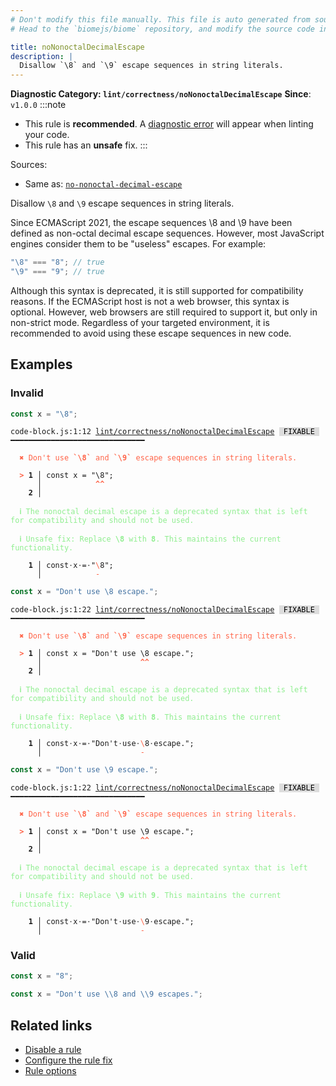 ```yaml
---
# Don't modify this file manually. This file is auto generated from source, and you will lose your changes next time the website is built.
# Head to the `biomejs/biome` repository, and modify the source code in there.

title: noNonoctalDecimalEscape
description: |
  Disallow `\8` and `\9` escape sequences in string literals.
---
```


**Diagnostic Category: `lint/correctness/noNonoctalDecimalEscape`**
<Tabs>
<TabItem label="JavaScript (and super languages)" icon="seti:javascript">
**Since**: `v1.0.0`
:::note
- This rule is **recommended**. A [diagnostic error](/reference/diagnostics#error) will appear when linting your code.
- This rule has an **unsafe** fix.
:::

Sources: 
- Same as: <a href="https://eslint.org/docs/latest/rules/no-nonoctal-decimal-escape" target="_blank"><code>no-nonoctal-decimal-escape</code></a>

Disallow `\8` and `\9` escape sequences in string literals.

Since ECMAScript 2021, the escape sequences \8 and \9 have been defined as non-octal decimal escape sequences.
However, most JavaScript engines consider them to be "useless" escapes. For example:

```js
"\8" === "8"; // true
"\9" === "9"; // true
```

Although this syntax is deprecated, it is still supported for compatibility reasons.
If the ECMAScript host is not a web browser, this syntax is optional.
However, web browsers are still required to support it, but only in non-strict mode.
Regardless of your targeted environment, it is recommended to avoid using these escape sequences in new code.

## Examples

### Invalid

```js
const x = "\8";
```

<pre class="language-text"><code class="language-text">code-block.js:1:12 <a href="https://biomejs.dev/linter/rules/no-nonoctal-decimal-escape">lint/correctness/noNonoctalDecimalEscape</a> <span style="color: #000; background-color: #ddd;"> FIXABLE </span> ━━━━━━━━━━━━━━━━━━━━━━━━━━━━━━<br /><br />  <strong><span style="color: Tomato;">✖</span></strong> <span style="color: Tomato;">Don't use </span><span style="color: Tomato;"><strong>`&#92;8`</strong></span><span style="color: Tomato;"> and </span><span style="color: Tomato;"><strong>`&#92;9`</strong></span><span style="color: Tomato;"> escape sequences in string literals.</span><br />  <br />  <strong><span style="color: Tomato;">&gt;</span></strong> <strong>1 │ </strong>const x = &quot;&#92;8&quot;;<br />   <strong>   │ </strong>           <strong><span style="color: Tomato;">^</span></strong><strong><span style="color: Tomato;">^</span></strong><br />    <strong>2 │ </strong><br />  <br />  <strong><span style="color: lightgreen;">ℹ</span></strong> <span style="color: lightgreen;">The nonoctal decimal escape is a deprecated syntax that is left for compatibility and should not be used.</span><br />  <br />  <strong><span style="color: lightgreen;">ℹ</span></strong> <span style="color: lightgreen;">Unsafe fix</span><span style="color: lightgreen;">: </span><span style="color: lightgreen;">Replace </span><span style="color: lightgreen;"><strong>&#92;8</strong></span><span style="color: lightgreen;"> with </span><span style="color: lightgreen;"><strong>8</strong></span><span style="color: lightgreen;">. This maintains the current functionality.</span><br />  <br />  <strong>  1 │ </strong>const<span style="opacity: 0.8;">·</span>x<span style="opacity: 0.8;">·</span>=<span style="opacity: 0.8;">·</span>&quot;<span style="color: Tomato;">&#92;</span>8&quot;;<br />  <strong>    │ </strong>           <span style="color: Tomato;">-</span>   <br /></code></pre>

```js
const x = "Don't use \8 escape.";
```

<pre class="language-text"><code class="language-text">code-block.js:1:22 <a href="https://biomejs.dev/linter/rules/no-nonoctal-decimal-escape">lint/correctness/noNonoctalDecimalEscape</a> <span style="color: #000; background-color: #ddd;"> FIXABLE </span> ━━━━━━━━━━━━━━━━━━━━━━━━━━━━━━<br /><br />  <strong><span style="color: Tomato;">✖</span></strong> <span style="color: Tomato;">Don't use </span><span style="color: Tomato;"><strong>`&#92;8`</strong></span><span style="color: Tomato;"> and </span><span style="color: Tomato;"><strong>`&#92;9`</strong></span><span style="color: Tomato;"> escape sequences in string literals.</span><br />  <br />  <strong><span style="color: Tomato;">&gt;</span></strong> <strong>1 │ </strong>const x = &quot;Don't use &#92;8 escape.&quot;;<br />   <strong>   │ </strong>                     <strong><span style="color: Tomato;">^</span></strong><strong><span style="color: Tomato;">^</span></strong><br />    <strong>2 │ </strong><br />  <br />  <strong><span style="color: lightgreen;">ℹ</span></strong> <span style="color: lightgreen;">The nonoctal decimal escape is a deprecated syntax that is left for compatibility and should not be used.</span><br />  <br />  <strong><span style="color: lightgreen;">ℹ</span></strong> <span style="color: lightgreen;">Unsafe fix</span><span style="color: lightgreen;">: </span><span style="color: lightgreen;">Replace </span><span style="color: lightgreen;"><strong>&#92;8</strong></span><span style="color: lightgreen;"> with </span><span style="color: lightgreen;"><strong>8</strong></span><span style="color: lightgreen;">. This maintains the current functionality.</span><br />  <br />  <strong>  1 │ </strong>const<span style="opacity: 0.8;">·</span>x<span style="opacity: 0.8;">·</span>=<span style="opacity: 0.8;">·</span>&quot;Don't<span style="opacity: 0.8;">·</span>use<span style="opacity: 0.8;">·</span><span style="color: Tomato;">&#92;</span>8<span style="opacity: 0.8;">·</span>escape.&quot;;<br />  <strong>    │ </strong>                     <span style="color: Tomato;">-</span>           <br /></code></pre>

```js
const x = "Don't use \9 escape.";
```

<pre class="language-text"><code class="language-text">code-block.js:1:22 <a href="https://biomejs.dev/linter/rules/no-nonoctal-decimal-escape">lint/correctness/noNonoctalDecimalEscape</a> <span style="color: #000; background-color: #ddd;"> FIXABLE </span> ━━━━━━━━━━━━━━━━━━━━━━━━━━━━━━<br /><br />  <strong><span style="color: Tomato;">✖</span></strong> <span style="color: Tomato;">Don't use </span><span style="color: Tomato;"><strong>`&#92;8`</strong></span><span style="color: Tomato;"> and </span><span style="color: Tomato;"><strong>`&#92;9`</strong></span><span style="color: Tomato;"> escape sequences in string literals.</span><br />  <br />  <strong><span style="color: Tomato;">&gt;</span></strong> <strong>1 │ </strong>const x = &quot;Don't use &#92;9 escape.&quot;;<br />   <strong>   │ </strong>                     <strong><span style="color: Tomato;">^</span></strong><strong><span style="color: Tomato;">^</span></strong><br />    <strong>2 │ </strong><br />  <br />  <strong><span style="color: lightgreen;">ℹ</span></strong> <span style="color: lightgreen;">The nonoctal decimal escape is a deprecated syntax that is left for compatibility and should not be used.</span><br />  <br />  <strong><span style="color: lightgreen;">ℹ</span></strong> <span style="color: lightgreen;">Unsafe fix</span><span style="color: lightgreen;">: </span><span style="color: lightgreen;">Replace </span><span style="color: lightgreen;"><strong>&#92;9</strong></span><span style="color: lightgreen;"> with </span><span style="color: lightgreen;"><strong>9</strong></span><span style="color: lightgreen;">. This maintains the current functionality.</span><br />  <br />  <strong>  1 │ </strong>const<span style="opacity: 0.8;">·</span>x<span style="opacity: 0.8;">·</span>=<span style="opacity: 0.8;">·</span>&quot;Don't<span style="opacity: 0.8;">·</span>use<span style="opacity: 0.8;">·</span><span style="color: Tomato;">&#92;</span>9<span style="opacity: 0.8;">·</span>escape.&quot;;<br />  <strong>    │ </strong>                     <span style="color: Tomato;">-</span>           <br /></code></pre>

### Valid

```js
const x = "8";
```

```js
const x = "Don't use \\8 and \\9 escapes.";
```

## Related links

- [Disable a rule](/linter/#disable-a-lint-rule)
- [Configure the rule fix](/linter#configure-the-rule-fix)
- [Rule options](/linter/#rule-options)

</TabItem>
</Tabs>


